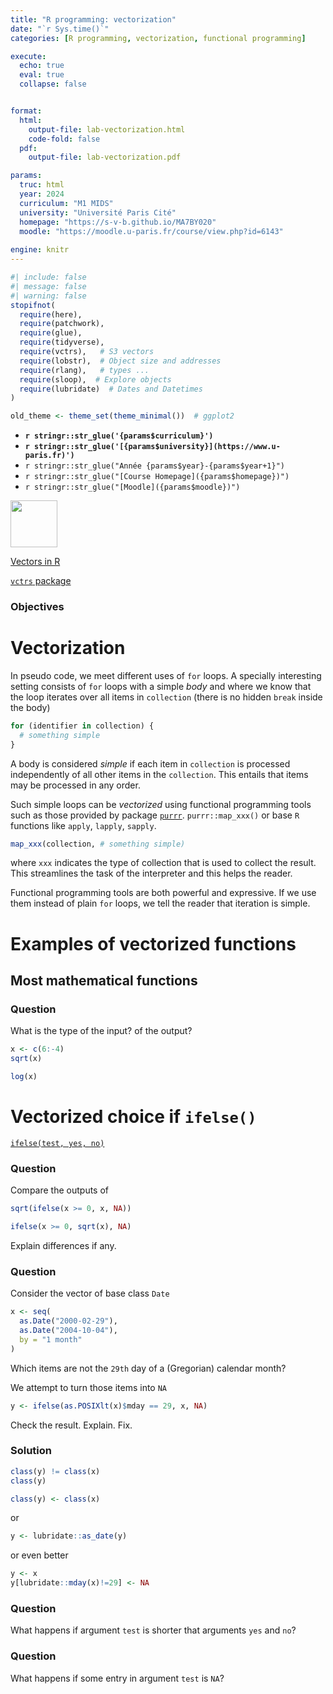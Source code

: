```yaml
---
title: "R programming: vectorization"
date: "`r Sys.time()`"
categories: [R programming, vectorization, functional programming]

execute:
  echo: true
  eval: true
  collapse: false


format:
  html:
    output-file: lab-vectorization.html
    code-fold: false
  pdf:
    output-file: lab-vectorization.pdf

params:
  truc: html
  year: 2024 
  curriculum: "M1 MIDS"
  university: "Université Paris Cité"
  homepage: "https://s-v-b.github.io/MA7BY020"
  moodle: "https://moodle.u-paris.fr/course/view.php?id=6143"
  
engine: knitr
---
```



```r
#| include: false
#| message: false
#| warning: false
stopifnot(
  require(here),
  require(patchwork),
  require(glue),
  require(tidyverse),
  require(vctrs),   # S3 vectors
  require(lobstr),  # Object size and addresses
  require(rlang),   # types ...
  require(sloop),  # Explore objects
  require(lubridate)  # Dates and Datetimes
)

old_theme <- theme_set(theme_minimal())  # ggplot2
```

::: {layout="[80,20]"}

::: {#first-column}



- **`r stringr::str_glue('{params$curriculum}')`**
- **`r stringr::str_glue('[{params$university}](https://www.u-paris.fr)')`**
- `r stringr::str_glue("Année {params$year}-{params$year+1}")`
- `r stringr::str_glue("[Course Homepage]({params$homepage})")`  
- `r stringr::str_glue("[Moodle]({params$moodle})")`

::: 

::: {#second-column}
![](/images/UniversiteParis_monogramme_couleur_RVB.png){align="right" style="size:50px;" width=75}
:::

:::

[Vectors in R](https://adv-r.hadley.nz/vectors-chap.html)

[`vctrs` package](https://vctrs.r-lib.org)


::: {.callout-warning}

### Objectives 


:::


# Vectorization

In pseudo code, we meet different uses of `for` loops. A specially
interesting setting consists of `for` loops with a simple *body* and where we know that the loop iterates over all items in `collection` (there is no hidden `break` inside the body)

```{#lst-simple-loop .r lst-cap="A very simple for loop"}
for (identifier in collection) {
  # something simple 
}
```

A body is considered *simple* if each item in `collection` is processed independently of all other items in the `collection`. 
This entails that items may be processed in any order. 

Such simple loops can be *vectorized* using functional programming tools such as those provided by package [`purrr`](https://purrr.tidyverse.org). `purrr::map_xxx()` or base `R` functions like `apply`, `lapply`, `sapply`. 

```.r
map_xxx(collection, # something simple)
```

where `xxx` indicates the type of collection that is used to collect the result. This streamlines the task of the interpreter and this helps the reader. 


::: {.callout-note}

Functional programming tools are both powerful and expressive. If we use them instead of plain `for` loops, we tell the reader that 
iteration is simple.

:::

# Examples of vectorized functions

## Most mathematical functions 

::: {.callout-note}


### Question

What is the type of the input? of the output?

```.r
x <- c(6:-4)
sqrt(x)  
```


```.r
log(x)
```

:::

# Vectorized choice if `ifelse()`

[`ifelse(test, yes, no)`](https://rdrr.io/r/base/ifelse.html)

::: {.callout-note}

### Question

Compare the outputs of 

```.r
sqrt(ifelse(x >= 0, x, NA))  
```

```.r
ifelse(x >= 0, sqrt(x), NA)
```

Explain differences if any.

:::



::: {.callout-note}

### Question

Consider the vector of base class `Date`

```.r
x <- seq(
  as.Date("2000-02-29"), 
  as.Date("2004-10-04"), 
  by = "1 month"
)
```
Which items are not the `29th` day of a (Gregorian) calendar month?

We attempt to turn those items into `NA`
```.r
y <- ifelse(as.POSIXlt(x)$mday == 29, x, NA)
```

Check the result. Explain. Fix.

:::

::: {.content-visible when-profile='solution'} 
 
::: {.callout-note}

### Solution

```.r
class(y) != class(x)
class(y)
```

```.r
class(y) <- class(x)
```
or

```.r
y <- lubridate::as_date(y)
```
 
or even better

```.r
y <- x
y[lubridate::mday(x)!=29] <- NA 
```


:::


:::

::: {.callout-note}

### Question 

What happens if argument `test` is shorter that arguments `yes`  and `no`? 
:::

::: {.callout-note}

### Question

What happens if some entry in argument `test` is `NA`?

:::
